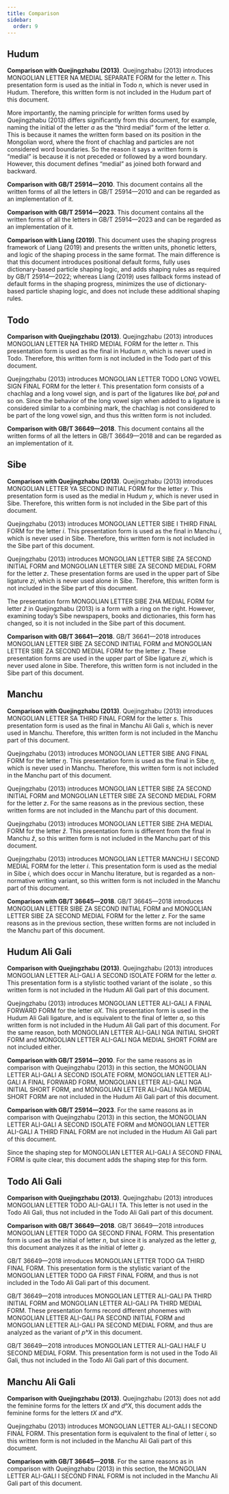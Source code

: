 ```yaml
---
title: Comparison
sidebar:
  order: 9
---
```



## Hudum

**Comparison with Quejingzhabu (2013)**. Quejingzhabu (2013) introduces MONGOLIAN LETTER NA MEDIAL SEPARATE FORM for the letter _n_. This presentation form is used as the initial <Mong written="N2" /> in Todo _n_, which is never used in Hudum. Therefore, this written form is not included in the Hudum part of this document.

More importantly, the naming principle for written forms used by Quejingzhabu (2013) differs significantly from this document, for example, naming the initial <Mong written="A" /> of the letter _a_ as the “third medial” form of the letter _a_. This is because it names the written form based on its position in the Mongolian word, where the front of chachlag and particles are not considered word boundaries. So the reason it says a written form is “medial” is because it is not preceded or followed by a word boundary. However, this document defines “medial” as joined both forward and backward.

**Comparison with GB/T 25914—2010**. This document contains all the written forms of all the letters in GB/T 25914—2010 and can be regarded as an implementation of it.

**Comparison with GB/T 25914—2023**. This document contains all the written forms of all the letters in GB/T 25914—2023 and can be regarded as an implementation of it.

**Comparison with Liang (2019)**. This document uses the shaping progress framework of Liang (2019) and presents the written units, phonetic letters, and logic of the shaping process in the same format. The main difference is that this document introduces positional default forms, fully uses dictionary-based particle shaping logic, and adds shaping rules as required by GB/T 25914—2022; whereas Liang (2019) uses fallback forms instead of default forms in the shaping progress, minimizes the use of dictionary-based particle shaping logic, and does not include these additional shaping rules.

## Todo

**Comparison with Quejingzhabu (2013)**. Quejingzhabu (2013) introduces MONGOLIAN LETTER NA THIRD MEDIAL FORM for the letter _n_. This presentation form is used as the final <Mong written="N" /> in Hudum _n_, which is never used in Todo. Therefore, this written form is not included in the Todo part of this document.

Quejingzhabu (2013) introduces MONGOLIAN LETTER TODO LONG VOWEL SIGN FINAL FORM for the letter _ƚ_. This presentation form consists of a chachlag and a long vowel sign, and is part of the ligatures like _baƚ_, _paƚ_ and so on. Since the behavior of the long vowel sign when added to a ligature is considered similar to a combining mark, the chachlag is not considered to be part of the long vowel sign, and thus this written form is not included.

**Comparison with GB/T 36649—2018**. This document contains all the written forms of all the letters in GB/T 36649—2018 and can be regarded as an implementation of it.

## Sibe

**Comparison with Quejingzhabu (2013)**. Quejingzhabu (2013) introduces MONGOLIAN LETTER YA SECOND INITIAL FORM for the letter _y_. This presentation form is used as the medial <Mong written="I" /> in Hudum _y_, which is never used in Sibe. Therefore, this written form is not included in the Sibe part of this document.

Quejingzhabu (2013) introduces MONGOLIAN LETTER SIBE I THIRD FINAL FORM for the letter _i_. This presentation form is used as the final <Mong written="Ï" /> in Manchu _i_, which is never used in Sibe. Therefore, this written form is not included in the Sibe part of this document.

Quejingzhabu (2013) introduces MONGOLIAN LETTER SIBE ZA SECOND INITIAL FORM and MONGOLIAN LETTER SIBE ZA SECOND MEDIAL FORM for the letter _z_. These presentation forms are used in the upper part of Sibe ligature _zi_, which is never used alone in Sibe. Therefore, this written form is not included in the Sibe part of this document.

The presentation form MONGOLIAN LETTER SIBE ZHA MEDIAL FORM for letter _ž_ in Quejingzhabu (2013) is a <Mong written="J2" /> form with a ring on the right. However, examining today’s Sibe newspapers, books and dictionaries, this form has changed, so it is not included in the Sibe part of this document.

**Comparison with GB/T 36641—2018**. GB/T 36641—2018 introduces MONGOLIAN LETTER SIBE ZA SECOND INITIAL FORM and MONGOLIAN LETTER SIBE ZA SECOND MEDIAL FORM for the letter _z_. These presentation forms are used in the upper part of Sibe ligature _zi_, which is never used alone in Sibe. Therefore, this written form is not included in the Sibe part of this document.

## Manchu

**Comparison with Quejingzhabu (2013)**. Quejingzhabu (2013) introduces MONGOLIAN LETTER SA THIRD FINAL FORM for the letter _s_. This presentation form is used as the final <Mong written="S3" /> in Manchu Ali Gali _s_, which is never used in Manchu. Therefore, this written form is not included in the Manchu part of this document.

Quejingzhabu (2013) introduces MONGOLIAN LETTER SIBE ANG FINAL FORM for the letter _ŋ_. This presentation form is used as the final <Mong written="AG3" /> in Sibe _ŋ_, which is never used in Manchu. Therefore, this written form is not included in the Manchu part of this document.

Quejingzhabu (2013) introduces MONGOLIAN LETTER SIBE ZA SECOND INITIAL FORM and MONGOLIAN LETTER SIBE ZA SECOND MEDIAL FORM for the letter _z_. For the same reasons as in the previous section, these written forms are not included in the Manchu part of this document.

Quejingzhabu (2013) introduces MONGOLIAN LETTER SIBE ZHA MEDIAL FORM for the letter _ž_. This presentation form is different from the final <Mong written="J̊" /> in Manchu _ž_, so this written form is not included in the Manchu part of this document.

Quejingzhabu (2013) introduces MONGOLIAN LETTER MANCHU I SECOND MEDIAL FORM for the letter _i_. This presentation form is used as the medial <Mong written="AI" /> in Sibe _i_, which does occur in Manchu literature, but is regarded as a non-normative writing variant, so this written form is not included in the Manchu part of this document.

**Comparison with GB/T 36645—2018**. GB/T 36645—2018 introduces MONGOLIAN LETTER SIBE ZA SECOND INITIAL FORM and MONGOLIAN LETTER SIBE ZA SECOND MEDIAL FORM for the letter _z_. For the same reasons as in the previous section, these written forms are not included in the Manchu part of this document.

## Hudum Ali Gali

**Comparison with Quejingzhabu (2013)**. Quejingzhabu (2013) introduces MONGOLIAN LETTER ALI-GALI A SECOND ISOLATE FORM for the letter _a_. This presentation form is a stylistic toothed variant of the isolate <Mong written="A" />, so this written form is not included in the Hudum Ali Gali part of this document.

Quejingzhabu (2013) introduces MONGOLIAN LETTER ALI-GALI A FINAL FORWARD FORM for the letter _aX_. This presentation form is used in the Hudum Ali Gali ligature, and is equivalent to the final <Mong written="A" /> of letter _a_, so this written form is not included in the Hudum Ali Gali part of this document. For the same reason, both MONGOLIAN LETTER ALI-GALI NGA INITIAL SHORT FORM and MONGOLIAN LETTER ALI-GALI NGA MEDIAL SHORT FORM are not included either.

**Comparison with GB/T 25914—2010**. For the same reasons as in comparison with Quejingzhabu (2013) in this section, the MONGOLIAN LETTER ALI-GALI A SECOND ISOLATE FORM, MONGOLIAN LETTER ALI-GALI A FINAL FORWARD FORM, MONGOLIAN LETTER ALI-GALI NGA INITIAL SHORT FORM, and MONGOLIAN LETTER ALI-GALI NGA MEDIAL SHORT FORM are not included in the Hudum Ali Gali part of this document.

**Comparison with GB/T 25914—2023**. For the same reasons as in comparison with Quejingzhabu (2013) in this section, the MONGOLIAN LETTER ALI-GALI A SECOND ISOLATE FORM and MONGOLIAN LETTER ALI-GALI A THIRD FINAL FORM are not included in the Hudum Ali Gali part of this document.

Since the shaping step for MONGOLIAN LETTER ALI-GALI A SECOND FINAL FORM is quite clear, this document adds the shaping step for this form.

## Todo Ali Gali

**Comparison with Quejingzhabu (2013)**. Quejingzhabu (2013) introduces MONGOLIAN LETTER TODO ALI-GALI I TA. This letter is not used in the Todo Ali Gali, thus not included in the Todo Ali Gali part of this document.

**Comparison with GB/T 36649—2018**. GB/T 36649—2018 introduces MONGOLIAN LETTER TODO GA SECOND FINAL FORM. This presentation form is used as the initial <Mong written="N" /> of letter _n_, but since it is analyzed as the letter _g_, this document analyzes it as the initial <Mong written="Ĥ" /> of letter _g_.

GB/T 36649—2018 introduces MONGOLIAN LETTER TODO GA THIRD FINAL FORM. This presentation form is the stylistic variant of the MONGOLIAN LETTER TODO GA FIRST FINAL FORM, and thus is not included in the Todo Ali Gali part of this document.

GB/T 36649—2018 introduces MONGOLIAN LETTER ALI-GALI PA THIRD INITIAL FORM and MONGOLIAN LETTER ALI-GALI PA THIRD MEDIAL FORM. These presentation forms record different phonemes with MONGOLIAN LETTER ALI-GALI PA SECOND INITIAL FORM and MONGOLIAN LETTER ALI-GALI PA SECOND MEDIAL FORM, and thus are analyzed as the variant of _pʰX_ in this document.

GB/T 36649—2018 introduces MONGOLIAN LETTER ALI-GALI HALF U SECOND MEDIAL FORM. This presentation form is not used in the Todo Ali Gali, thus not included in the Todo Ali Gali part of this document.

## Manchu Ali Gali

**Comparison with Quejingzhabu (2013)**. Quejingzhabu (2013) does not add the feminine forms for the letters _tX_ and _dʰX_, this document adds the feminine forms for the letters _tX_ and _dʰX_.

Quejingzhabu (2013) introduces MONGOLIAN LETTER ALI-GALI I SECOND FINAL FORM. This presentation form is equivalent to the final <Mong written="Ï" /> of letter _i_, so this written form is not included in the Manchu Ali Gali part of this document.

**Comparison with GB/T 36645—2018**. For the same reasons as in comparison with Quejingzhabu (2013) in this section, the MONGOLIAN LETTER ALI-GALI I SECOND FINAL FORM is not included in the Manchu Ali Gali part of this document.
